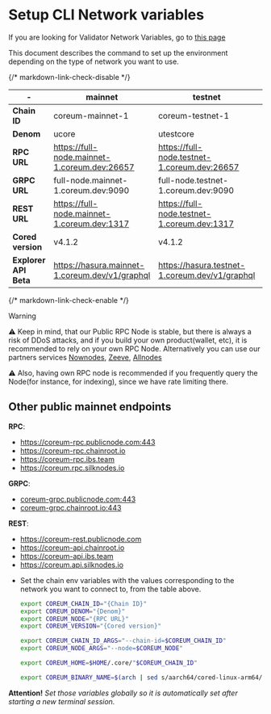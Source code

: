 # Setup CLI Network variables

If you are looking for Validator Network Variables, go to [this page](/docs/become-validator/essentials/network-variables)

This document describes the command to set up the environment depending on the type of network you want to use.

{/* markdown-link-check-disable */}

| \-                    | mainnet                                        | testnet                                        | devnet                                        | znet (localnet)                  |
|-----------------------|------------------------------------------------|------------------------------------------------|-----------------------------------------------|----------------------------------|
| **Chain ID**          | coreum-mainnet-1                               | coreum-testnet-1                               | coreum-devnet-1                               | coreum-devnet-1                  |
| **Denom**             | ucore                                          | utestcore                                      | udevcore                                      | udevcore                         |
| **RPC URL**           | https://full-node.mainnet-1.coreum.dev:26657   | https://full-node.testnet-1.coreum.dev:26657   | https://full-node.devnet-1.coreum.dev:26657   | http://localhost:26657           |
| **GRPC URL**          | full-node.mainnet-1.coreum.dev:9090            | full-node.testnet-1.coreum.dev:9090            | full-node.devnet-1.coreum.dev:9090            | localhost:9090                   |
| **REST URL**          | https://full-node.mainnet-1.coreum.dev:1317    | https://full-node.testnet-1.coreum.dev:1317    | https://full-node.devnet-1.coreum.dev:1317    | http://localhost:1317            |
| **Cored version**     | v4.1.2                                         | v4.1.2                                         | check the latest devnet release               | already installed via crust      |
| **Explorer API Beta** | https://hasura.mainnet-1.coreum.dev/v1/graphql | https://hasura.testnet-1.coreum.dev/v1/graphql | https://hasura.devnet-1.coreum.dev/v1/graphql | http://localhost:8080/v1/graphql |

{/* markdown-link-check-enable */}

> [!WARNING]
> ⚠️ Keep in mind, that our Public RPC Node is stable, but there is always a risk of DDoS attacks,
> and if you build your own product(wallet, etc), it is recommended to rely on your own RPC Node.
> Alternatively you can use our partners services <a href="https://nownodes.io/nodes" target="_blank" rel="noopener noreferrer" className="text-[#24D494] font-bold">Nownodes</a>, <a href="https://www.zeeve.io/" target="_blank" rel="noopener noreferrer" className="text-[#24D494] font-bold">Zeeve</a>, <a href="https://www.allnodes.com/" target="_blank" rel="noopener noreferrer" className="text-[#24D494] font-bold">Allnodes</a>
>
> ⚠️ Also, having own RPC node is recommended if you frequently query the Node(for instance, for indexing),
>  since we have rate limiting there.

## Other public mainnet endpoints

**RPC**:
- https://coreum-rpc.publicnode.com:443
- https://coreum-rpc.chainroot.io
- https://coreum-rpc.ibs.team
- https://coreum.rpc.silknodes.io

**GRPC**:
- [coreum-grpc.publicnode.com:443](coreum-grpc.publicnode.com:443)
- [coreum-grpc.chainroot.io:443](coreum-grpc.chainroot.io:443)

**REST**:
- https://coreum-rest.publicnode.com
- https://coreum-api.chainroot.io
- https://coreum-api.ibs.team
- https://coreum.api.silknodes.io


* Set the chain env variables with the values corresponding to the network you want to connect to, from the table above.
    ```bash
    export COREUM_CHAIN_ID="{Chain ID}"
    export COREUM_DENOM="{Denom}"
    export COREUM_NODE="{RPC URL}"
    export COREUM_VERSION="{Cored version}"

    export COREUM_CHAIN_ID_ARGS="--chain-id=$COREUM_CHAIN_ID"
    export COREUM_NODE_ARGS="--node=$COREUM_NODE"

    export COREUM_HOME=$HOME/.core/"$COREUM_CHAIN_ID"

    export COREUM_BINARY_NAME=$(arch | sed s/aarch64/cored-linux-arm64/ | sed s/x86_64/cored-linux-amd64/)
    ```

**Attention!** *Set those variables globally so it is automatically set after starting a new terminal session.*
